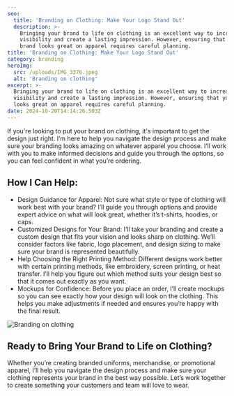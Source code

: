 ```yaml
---
seo:
  title: 'Branding on Clothing: Make Your Logo Stand Out'
  description: >-
    Bringing your brand to life on clothing is an excellent way to increase
    visibility and create a lasting impression. However, ensuring that your
    brand looks great on apparel requires careful planning.
title: 'Branding on Clothing: Make Your Logo Stand Out'
category: branding
heroImg: 
  src: /uploads/IMG_3376.jpeg
  alt: 'Branding on clothing'
excerpt: >-
  Bringing your brand to life on clothing is an excellent way to increase
  visibility and create a lasting impression. However, ensuring that your brand
  looks great on apparel requires careful planning.
date: 2024-10-20T14:14:26.503Z
---
```


If you're looking to put your brand on clothing, it's important to get the design just right. I’m here to help you navigate the design process and make sure your branding looks amazing on whatever apparel you choose. I’ll work with you to make informed decisions and guide you through the options, so you can feel confident in what you’re ordering.

## How I Can Help:

- Design Guidance for Apparel: Not sure what style or type of clothing will work best with your brand? I’ll guide you through options and provide expert advice on what will look great, whether it’s t-shirts, hoodies, or caps.
- Customized Designs for Your Brand: I’ll take your branding and create a custom design that fits your vision and looks sharp on clothing. We’ll consider factors like fabric, logo placement, and design sizing to make sure your brand is represented beautifully.
- Help Choosing the Right Printing Method: Different designs work better with certain printing methods, like embroidery, screen printing, or heat transfer. I’ll help you figure out which method suits your design best so that it comes out exactly as you want.
- Mockups for Confidence: Before you place an order, I’ll create mockups so you can see exactly how your design will look on the clothing. This helps you make adjustments if needed and ensures you’re happy with the final result.

![Branding on clothing](/uploads/IMG_3377.jpeg)

## Ready to Bring Your Brand to Life on Clothing?

Whether you’re creating branded uniforms, merchandise, or promotional apparel, I’ll help you navigate the design process and make sure your clothing represents your brand in the best way possible. Let’s work together to create something your customers and team will love to wear.
